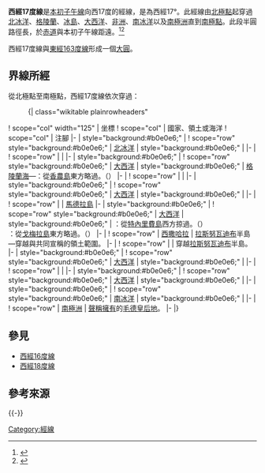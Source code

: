 {{NoteTA
|G1=地名
|G2=Toponym
}}
{{Location map-line|lon=-17}}
{{kml}}
'''西經17度線'''是[[本初子午線|本初子午線]]向西17度的經線，是為西經17°。此經線由[[北極點|北極點]]起穿過[[北冰洋|北冰洋]]、[[格陵蘭|格陵蘭]]、[[冰島|冰島]]、[[大西洋|大西洋]]、[[非洲|非洲]]、[[南冰洋|南冰洋]]以及[[南極洲|南極洲]]直到[[南極點|南極點]]。此段半圓路徑長{{convert|20003932|km}}，於[[赤道|赤道]]與本初子午線距{{convert|1892|km}}遠。<ref name="noaa">{{cite web | language =en | url =http://www.ngs.noaa.gov/PUBS_LIB/inverse.pdf | title =Direct and Inverse Solutions of Geodesics on the Ellipsoid with application of nested equation | author =T. Vincenty | date =1975-04 | accessdate =2017-05-17 | archive-date =2013-01-28 | archive-url =https://www.webcitation.org/6DzvSBPa5?url=http://www.ngs.noaa.gov/PUBS_LIB/inverse.pdf | dead-url =no }}</ref><ref name="latlon">{{cite web
 | language = en
 | url = http://www.movable-type.co.uk/scripts/latlong-vincenty.html
 | title = Vincenty formula for distance between two Latitude/Longitude points
 | website = Movable type scripts
 | accessdate = 2017-05-17
 | archive-date = 2013-01-28
 | archive-url = https://www.webcitation.org/6DzvScM3g?url=http://www.movable-type.co.uk/scripts/latlong-vincenty.html
 | dead-url = yes
 }}</ref>

西經17度線與[[東經163度線|東經163度線]]形成一個[[大圓|大圓]]。

==界線所經==
從北極點至南極點，西經17度線依次穿過：

:{| class="wikitable plainrowheaders"
! scope="col" width="125" | 坐標
! scope="col" | 國家、領土或海洋
! scope="col" | 注腳
|-
| style="background:#b0e0e6;" | {{Coord|90|0|N|17|0|W|type:waterbody|name=Arctic Ocean}}
! scope="row" style="background:#b0e0e6;" | [[北冰洋|北冰洋]]
| style="background:#b0e0e6;" |
|-
| {{Coord|81|28|N|17|0|W|type:country|name=Greenland}}
! scope="row" | {{GRL}}
|
|-
| style="background:#b0e0e6;" | {{Coord|80|10|N|17|0|W|type:waterbody|name=Atlantic Ocean}}
! scope="row" style="background:#b0e0e6;" | [[大西洋|大西洋]]
| style="background:#b0e0e6;" | [[格陵蘭海|格陵蘭海]]—{{GRL}}：從[[香農島|香農島]]東方略過。（{{Coord|75|7|N|17|19|W|type:isle|name=Shannon Island}}）
|-
| {{Coord|66|12|N|17|0|W|type:country|name=Iceland}}
! scope="row" | {{ISL}}
|
|-
| style="background:#b0e0e6;" | {{Coord|63|47|N|17|0|W|type:waterbody|name=Atlantic Ocean}}
! scope="row" style="background:#b0e0e6;" | [[大西洋|大西洋]]
| style="background:#b0e0e6;" |
|-
| {{Coord|32|49|N|17|0|W|type:country|name=Portugal}}
! scope="row" | {{POR}}
| [[馬德拉島|馬德拉島]]
|-
| style="background:#b0e0e6;" | {{Coord|32|39|N|17|0|W|type:waterbody|name=Atlantic Ocean}}
! scope="row" style="background:#b0e0e6;" | [[大西洋|大西洋]]
| style="background:#b0e0e6;" | {{ESP}}：從[[特內里費島|特內里費島]]西方掠過。（{{Coord|28|20|N|16|55|W|type:isle|name=Tenerife}}）<br/> {{ESP}}：從[[戈梅拉島|戈梅拉島]]東方略過。（{{Coord|28|6|N|17|5|W|type:isle|name=La Gomera}}）
|-
| {{Coord|21|28|N|17|0|W|type:country|name=Western Sahara}}
! scope="row" | [[西撒哈拉|西撒哈拉]]
| [[拉斯努瓦迪布|拉斯努瓦迪布]]半島—穿越{{MAR}}與{{SADR}}共同宣稱的領土範圍。
|-
| {{Coord|21|7|N|17|0|W|type:country|name=Mauritania}}
! scope="row" | {{MRT}}
| 穿越[[拉斯努瓦迪布|拉斯努瓦迪布]]半島。
|-
| style="background:#b0e0e6;" | {{Coord|21|3|N|17|0|W|type:waterbody|name=Atlantic Ocean}}
! scope="row" style="background:#b0e0e6;" | [[大西洋|大西洋]]
| style="background:#b0e0e6;" |
|-
| {{Coord|15|4|N|17|0|W|type:country|name=Senegal}}
! scope="row" | {{SEN}}
|
|-
| style="background:#b0e0e6;" | {{Coord|14|25|N|17|0|W|type:waterbody|name=Atlantic Ocean}}
! scope="row" style="background:#b0e0e6;" | [[大西洋|大西洋]]
| style="background:#b0e0e6;" |
|-
| style="background:#b0e0e6;" | {{Coord|60|0|S|17|0|W|type:waterbody|name=Southern Ocean}}
! scope="row" style="background:#b0e0e6;" | [[南冰洋|南冰洋]]
| style="background:#b0e0e6;" |
|-
| {{Coord|72|33|S|17|0|W|type:country|name=Antarctica}}
! scope="row" | [[南極洲|南極洲]]
| {{NOR}}[[南極領地|聲稱擁有]]的[[毛德皇后地|毛德皇后地]]。
|-
|}

==參見==
*[[西經16度線|西經16度線]]
*[[西經18度線|西經18度線]]

==參考來源==
{{reflist}}

{{-}}
{{geographical coordinates|state=collapsed}}

[[Category:經線|Category:經線]]